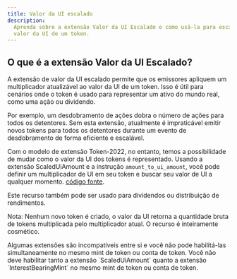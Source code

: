 ```yaml
---
title: Valor da UI escalado
description:
  Aprenda sobre a extensão Valor da UI Escalado e como usá-la para escalar o
  valor da UI de um token.
---
```


## O que é a extensão Valor da UI Escalado?

A extensão de valor da UI escalado permite que os emissores apliquem um
multiplicador atualizável ao valor da UI de um token. Isso é útil para cenários
onde o token é usado para representar um ativo do mundo real, como uma ação ou
dividendo.

Por exemplo, um desdobramento de ações dobra o número de ações para todos os
detentores. Sem esta extensão, atualmente é impraticável emitir novos tokens
para todos os detentores durante um evento de desdobramento de forma eficiente e
escalável.

Com o modelo de extensão Token-2022, no entanto, temos a possibilidade de mudar
como o valor da UI dos tokens é representado. Usando a extensão ScaledUiAmount e
a instrução `amount_to_ui_amount`, você pode definir um multiplicador de UI em
seu token e buscar seu valor de UI a qualquer momento.
[código fonte](https://github.com/solana-program/token-2022/tree/main/program/src/extension/scaled_ui_amount).

Este recurso também pode ser usado para dividendos ou distribuição de
rendimentos.

Nota: Nenhum novo token é criado, o valor da UI retorna a quantidade bruta de
tokens multiplicada pelo multiplicador atual. O recurso é inteiramente
cosmético.

<Callout type="info">
  Algumas extensões são incompatíveis entre si e você não pode habilitá-las
  simultaneamente no mesmo mint de token ou conta de token. Você não deve
  habilitar tanto a extensão `ScaledUiAmount` quanto a extensão
  `InterestBearingMint` no mesmo mint de token ou conta de token.
</Callout>
